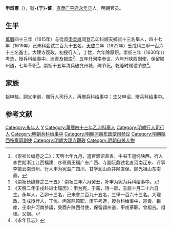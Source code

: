 '''申爲憲'''（{{bd|？||1642年||}}），號'''-{于}-蕃'''，[[北直隶|直隶]][[广平府|广平府]][[永年县_(隋朝)|永年县]]人。明朝官员。

==生平==
[[萬曆|萬曆]]四十三年（1615年）与從叔[[申灵胤|申灵胤]]同登乙卯科顺天鄉試十三名舉人，四十七年（1619年）己未科会试二百九十五名，[[天啓|天啓]]二年（1622年）壬戌科三甲一百六十三名進士。大理寺观政，初授行人<ref>《崇祯长编卷之二》：天啓七年九月，遣官颁诏直省，中书王道纯陕西、行人李世期浙江江西福建、序班周王福广东广西、寺副阮鼎铉北直河南辽东、评事李振云南贵州、行人申为宪湖广四川、甘学润山西井陉直保、顾光祖山东南直。</ref>，丁忧，六年除原职。崇祯三年（1630年））考选，授兵科给事中，巡青及银库<ref>《崇祯长编卷之三十五》：崇祯三年六月癸丑，补申为宪为兵科给事中。</ref>，五年升河南参议，六年升陕西副使，保留颍州道，七年革职<ref>《天啓二年壬戌科进士履历》：申为宪，于蕃，诗一房，壬辰十月二十六日生。永年人，乙卯十三名，己未會二百九十五名，三甲一百六十三名。大理政，壬戌授行人，丁忧。丙寅除原职，庚午考选，授兵科给事中，巡青、银库，壬申升河南參議，癸酉升陕西付使，保留潁州道，甲戌革职。曾祖吉。祖桂。父訓。</ref>。崇祯十五年清兵破兖州城，殉节死。乾隆时赐谥节愍<ref>《永年县志》</ref>。

== 家族 ==
祖申桂。嗣父申训，赠行人司行人，再赠兵科给事中；生父申诏，赠兵科给事中。

==参考文献==
{{reflist}}

{{天啓二年壬戌科殿試金榜}}

{{Authority control}}

{{DEFAULTSORT:}}
[[Category:永年人|Category:永年人]]
[[Category:申姓|Y]]
[[Category:萬曆四十三年乙卯科舉人|Category:萬曆四十三年乙卯科舉人]]
[[Category:明朝行人司行人|Category:明朝行人司行人]]
[[Category:明朝兵科给事中|Category:明朝兵科给事中]]
[[Category:明朝河南布政使司参议|Category:明朝河南布政使司参议]]
[[Category:明朝陕西按察司副使|Category:明朝陕西按察司副使]]
[[Category:明朝大理寺觀政|Category:明朝大理寺觀政]]
[[Category:明朝自杀人物|Category:明朝自杀人物]]


{{明朝官员小作品}}